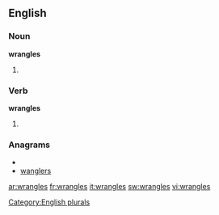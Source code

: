 
==English==

===Noun===
'''wrangles'''

# {{plural of |[[wrangle]]}}

===Verb===
'''wrangles'''

# {{third-person singular of|[[wrangle]]}}

===Anagrams===
* {{alphagram|aeglnrsw}}
* [[wanglers#English|wanglers]]

[[Category:English plurals]]

[[ar:wrangles]]
[[fr:wrangles]]
[[it:wrangles]]
[[sw:wrangles]]
[[vi:wrangles]]
